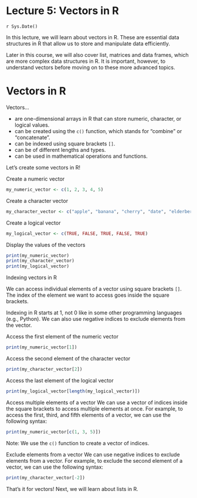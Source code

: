 # Lecture 5: Vectors in R
`r Sys.Date()`

In this lecture, we will learn about vectors in R. These are essential data
structures in R that allow us to store and manipulate data efficiently.

Later in this course, we will also cover list, matrices and data frames,
which are more complex data structures in R. It is important, however, to
understand vectors before moving on to these more advanced topics.

# Vectors in R

Vectors...

- are one-dimensional arrays in R that can store numeric, character, or
  logical values.
- can be created using the `c()` function, which stands for "combine" or
  "concatenate".
- can be indexed using square brackets `[]`.
- can be of different lengths and types.
- can be used in mathematical operations and functions.

Let's create some vectors in R!

Create a numeric vector

```r
my_numeric_vector <- c(1, 2, 3, 4, 5)
```

Create a character vector

```r
my_character_vector <- c("apple", "banana", "cherry", "date", "elderberry")
```

Create a logical vector

```r
my_logical_vector <- c(TRUE, FALSE, TRUE, FALSE, TRUE)
```

Display the values of the vectors

```r
print(my_numeric_vector)
print(my_character_vector)
print(my_logical_vector)
```

Indexing vectors in R

We can access individual elements of a vector using square brackets `[]`. The
index of the element we want to access goes inside the square brackets.

Indexing in R starts at 1, not 0 like in some other programming languages
(e.g., Python). We can also use negative indices to exclude elements from the
vector.

Access the first element of the numeric vector

```r
print(my_numeric_vector[1])
```

Access the second element of the character vector

```r
print(my_character_vector[2])
```

Access the last element of the logical vector

```r
print(my_logical_vector[length(my_logical_vector)])
```

Access multiple elements of a vector We can use a vector of indices inside
the square brackets to access multiple elements at once. For example, to
access the first, third, and fifth elements of a vector, we can use the
following syntax:

```r
print(my_numeric_vector[c(1, 3, 5)])
```

Note: We use the `c()` function to create a vector of indices.

Exclude elements from a vector We can use negative indices to exclude
elements from a vector. For example, to exclude the second element of a
vector, we can use the following syntax:

```r
print(my_character_vector[-2])
```

That's it for vectors! Next, we will learn about lists in R.
